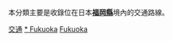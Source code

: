 {{Catnav|頁面分類|各種主題的頁面分類|按國家分類|各國交通|日本交通|九州地方交通}}
{{Catnav|頁面分類|人类社会|交通|各國交通|日本交通|九州地方交通}}

本分類主要是收錄位在日本'''[[福岡縣|福岡縣]]'''境內的交通路線。
{{日本行政區劃分類導航|交通}}
{{commons category|Transport in Fukuoka prefecture}}

[[Category:福岡縣|交通]]
[[Category:九州地方交通|* Fukuoka]]
[[Category:日本各都道府縣交通|Fukuoka]]